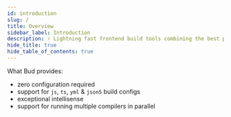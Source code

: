 ```yaml
---
id: introduction
slug: /
title: Overview
sidebar_label: Introduction
description: ⚡️ Lightning fast frontend build tools combining the best parts of Symfony Encore and Laravel Mix
hide_title: true
hide_table_of_contents: true
---
```



<div className="container margin-bottom--lg">
  <div className="row">
    <Hero
      title="bud.js"
      subtitle="Lightning fast frontend build tools combining the best parts of Symfony
  Encore and Laravel Mix."
    />
  </div>
</div>

What Bud provides:

- zero configuration required
- support for `js`, `ts`, `yml` & `json5` build configs
- exceptional intellisense
- support for running multiple compilers in parallel
